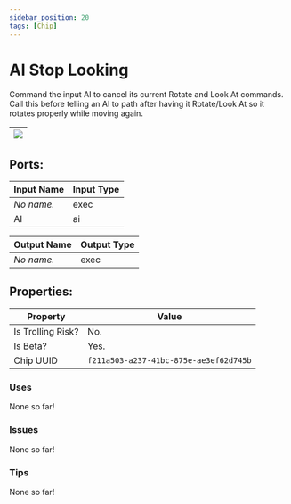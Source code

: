 ```yaml
---
sidebar_position: 20
tags: [Chip]
---
```


# AI Stop Looking


Command the input AI to cancel its current Rotate and Look At commands. Call this before telling an AI to path after having it Rotate/Look At so it rotates properly while moving again.

| ![](https://images-ext-2.discordapp.net/external/MPmIaQzlEPmgGWlgi-WxBBXt0Bjv_zWPkg1y1f_sy3s/https/www.recroomcircuits.com/image/circuit/absolute-value?width=206&height=108) |
|-----|

## Ports:

| Input Name | Input Type |
|-----------|-----------|
| *No name.* | exec |
| AI | ai |

| Output Name | Output Type |
|-----------|-----------|
| *No name.* | exec |

## Properties:

| Property  | Value |
|-------------------|-----------|
| Is Trolling Risk? | No. |
| Is Beta? | Yes. |
| Chip UUID | `f211a503-a237-41bc-875e-ae3ef62d745b` |

### Uses
None so far!

### Issues
None so far!

### Tips
None so far!
